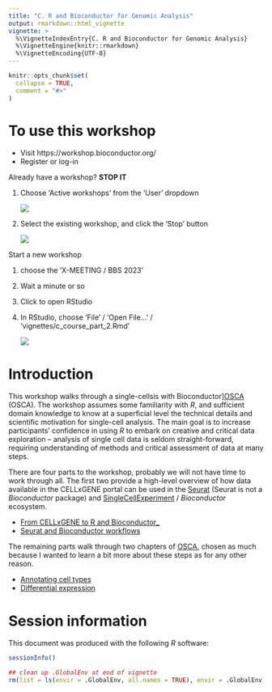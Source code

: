 ```yaml
---
title: "C. R and Bioconductor for Genomic Analysis"
output: rmarkdown::html_vignette
vignette: >
  %\VignetteIndexEntry{C. R and Bioconductor for Genomic Analysis}
  %\VignetteEngine{knitr::rmarkdown}
  %\VignetteEncoding{UTF-8}
---
```


```r
knitr::opts_chunk$set(
  collapse = TRUE,
  comment = "#>"
)
```

# To use this workshop

- Visit https://workshop.bioconductor.org/
- Register or log-in

Already have a workshop? **STOP IT**

1. Choose 'Active workshops' from the 'User' dropdown

   ![](images/galaxy-user-dropdown.png)

2. Select the existing workshop, and click the 'Stop' button

    ![](images/galaxy-stop.png)

Start a new workshop

1. choose the 'X-MEETING / BBS 2023'
2. Wait a minute or so
3. Click to open RStudio
4. In RStudio, choose 'File' / 'Open File...' /
   'vignettes/c_course_part_2.Rmd'

    ![](images/galaxy-screen.png)

# Introduction

This workshop walks through a single-cellsis with Bioconductor][OSCA]
(OSCA). The workshop assumes some familiarity with *R*, and sufficient
domain knowledge to know at a superficial level the technical details
and scientific motivation for single-cell analysis. The main goal is
to increase participants' confidence in using *R* to embark on
creative and critical data exploration -- analysis of single cell data
is seldom straight-forward, requiring understanding of methods and
critical assessment of data at many steps.

There are four parts to the workshop, probably we will not have time
to work through all. The first two provide a high-level overview of
how data available in the CELLxGENE portal can be used in the
[Seurat][] (Seurat is not a _Bioconductor_ package) and
[SingleCellExperiment][] / _Bioconductor_ ecosystem.

- [From CELLxGENE to R and Bioconductor_][D]
- [Seurat and Bioconductor workflows][E]

The remaining parts walk through two chapters of [OSCA][], chosen as
much because I wanted to learn a bit more about these steps as for any
other reason.

- [Annotating cell types][F]
- [Differential expression][G]

[OSCA]: https://bioconductor.org/books/release/OSCA/
[Seurat]: https://satijalab.org/seurat/index.html
[SingleCellExperiment]: https://bioconductor.org/packages/SingleCellExperiment

[D]: d_cxg.html
[E]: e_sc_workflows.html
[F]: f_osca_cell_annotation.html
[G]: g_osca_differential_expression.html

# Session information

This document was produced with the following *R* software:

```r
sessionInfo()
```

```r
## clean up .GlobalEnv at end of vignette
rm(list = ls(envir = .GlobalEnv, all.names = TRUE), envir = .GlobalEnv)
```
